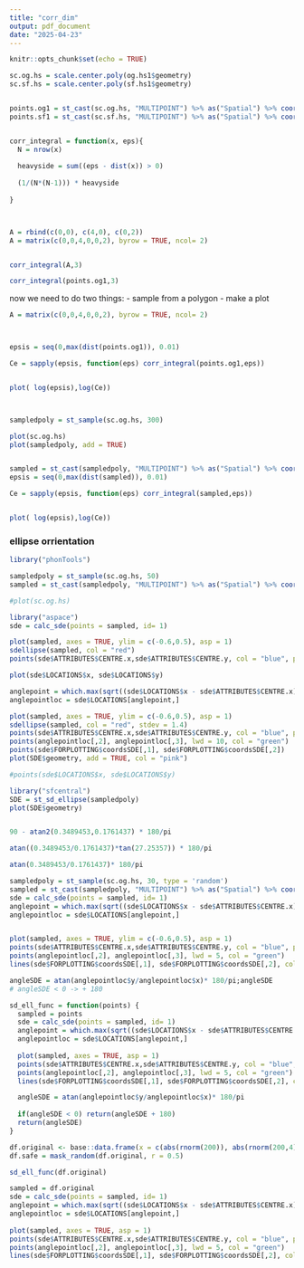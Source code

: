 ---
title: "corr_dim"
output: pdf_document
date: "2025-04-23"
---

```{r setup, include=FALSE}
knitr::opts_chunk$set(echo = TRUE)
```

```{r}
sc.og.hs = scale.center.poly(og.hs1$geometry)
sc.sf.hs = scale.center.poly(sf.hs1$geometry)


points.og1 = st_cast(sc.og.hs, "MULTIPOINT") %>% as("Spatial") %>% coordinates()
points.sf1 = st_cast(sc.sf.hs, "MULTIPOINT") %>% as("Spatial") %>% coordinates()


corr_integral = function(x, eps){
  N = nrow(x)
  
  heavyside = sum((eps - dist(x)) > 0)
  
  (1/(N*(N-1))) * heavyside
  
}



A = rbind(c(0,0), c(4,0), c(0,2))
A = matrix(c(0,0,4,0,0,2), byrow = TRUE, ncol= 2)


corr_integral(A,3)

corr_integral(points.og1,3)

```

now we need to do two things:
- sample from a polygon
- make a plot

```{r}
A = matrix(c(0,0,4,0,0,2), byrow = TRUE, ncol= 2)



epsis = seq(0,max(dist(points.og1)), 0.01)

Ce = sapply(epsis, function(eps) corr_integral(points.og1,eps))


plot( log(epsis),log(Ce))



sampledpoly = st_sample(sc.og.hs, 300)

plot(sc.og.hs)
plot(sampledpoly, add = TRUE)


sampled = st_cast(sampledpoly, "MULTIPOINT") %>% as("Spatial") %>% coordinates()
epsis = seq(0,max(dist(sampled)), 0.01)

Ce = sapply(epsis, function(eps) corr_integral(sampled,eps))


plot( log(epsis),log(Ce))
```



### ellipse orrientation

```{r}
library("phonTools")

sampledpoly = st_sample(sc.og.hs, 50)
sampled = st_cast(sampledpoly, "MULTIPOINT") %>% as("Spatial") %>% coordinates()

#plot(sc.og.hs)

library("aspace")
sde = calc_sde(points = sampled, id= 1)

plot(sampled, axes = TRUE, ylim = c(-0.6,0.5), asp = 1)
sdellipse(sampled, col = "red")
points(sde$ATTRIBUTES$CENTRE.x,sde$ATTRIBUTES$CENTRE.y, col = "blue", pch = 20, lwd = 5)

plot(sde$LOCATIONS$x, sde$LOCATIONS$y)

anglepoint = which.max(sqrt((sde$LOCATIONS$x - sde$ATTRIBUTES$CENTRE.x)^2 +  (sde$LOCATIONS$y - sde$ATTRIBUTES$CENTRE.y)^2))
anglepointloc = sde$LOCATIONS[anglepoint,]

plot(sampled, axes = TRUE, ylim = c(-0.6,0.5), asp = 1)
sdellipse(sampled, col = "red", stdev = 1.4)
points(sde$ATTRIBUTES$CENTRE.x,sde$ATTRIBUTES$CENTRE.y, col = "blue", pch = 20, lwd = 5)
points(anglepointloc[,2], anglepointloc[,3], lwd = 10, col = "green")
points(sde$FORPLOTTING$coordsSDE[,1], sde$FORPLOTTING$coordsSDE[,2])
plot(SDE$geometry, add = TRUE, col = "pink")

#points(sde$LOCATIONS$x, sde$LOCATIONS$y)

library("sfcentral")
SDE = st_sd_ellipse(sampledpoly)
plot(SDE$geometry)


90 - atan2(0.3489453,0.1761437) * 180/pi

atan((0.3489453/0.1761437)*tan(27.25357)) * 180/pi

atan(0.3489453/0.1761437)* 180/pi
```


```{r}
sampledpoly = st_sample(sc.og.hs, 30, type = 'random')
sampled = st_cast(sampledpoly, "MULTIPOINT") %>% as("Spatial") %>% coordinates()
sde = calc_sde(points = sampled, id= 1)
anglepoint = which.max(sqrt((sde$LOCATIONS$x - sde$ATTRIBUTES$CENTRE.x)^2 +  (sde$LOCATIONS$y - sde$ATTRIBUTES$CENTRE.y)^2))
anglepointloc = sde$LOCATIONS[anglepoint,]


plot(sampled, axes = TRUE, ylim = c(-0.6,0.5), asp = 1)
points(sde$ATTRIBUTES$CENTRE.x,sde$ATTRIBUTES$CENTRE.y, col = "blue", pch = 20, lwd = 5)
points(anglepointloc[,2], anglepointloc[,3], lwd = 5, col = "green")
lines(sde$FORPLOTTING$coordsSDE[,1], sde$FORPLOTTING$coordsSDE[,2], col = "red")

angleSDE = atan(anglepointloc$y/anglepointloc$x)* 180/pi;angleSDE
# angleSDE < 0 -> + 180
```


```{r}
sd_ell_func = function(points) {
  sampled = points
  sde = calc_sde(points = sampled, id= 1)
  anglepoint = which.max(sqrt((sde$LOCATIONS$x - sde$ATTRIBUTES$CENTRE.x)^2 +  (sde$LOCATIONS$y - sde$ATTRIBUTES$CENTRE.y)^2))
  anglepointloc = sde$LOCATIONS[anglepoint,]
  
  plot(sampled, axes = TRUE, asp = 1)
  points(sde$ATTRIBUTES$CENTRE.x,sde$ATTRIBUTES$CENTRE.y, col = "blue", pch = 20, lwd = 5)
  points(anglepointloc[,2], anglepointloc[,3], lwd = 5, col = "green")
  lines(sde$FORPLOTTING$coordsSDE[,1], sde$FORPLOTTING$coordsSDE[,2], col = "red")

  angleSDE = atan(anglepointloc$y/anglepointloc$x)* 180/pi
  
  if(angleSDE < 0) return(angleSDE + 180)
  return(angleSDE)
}

df.original <- base::data.frame(x = c(abs(rnorm(200)), abs(rnorm(200,4))), y = c(abs(rnorm(200)), abs(rnorm(200,4))))
df.safe = mask_random(df.original, r = 0.5)

sd_ell_func(df.original)


```


```{r}
sampled = df.original
sde = calc_sde(points = sampled, id= 1)
anglepoint = which.max(sqrt((sde$LOCATIONS$x - sde$ATTRIBUTES$CENTRE.x)^2 +  (sde$LOCATIONS$y - sde$ATTRIBUTES$CENTRE.y)^2))
anglepointloc = sde$LOCATIONS[anglepoint,]
  
plot(sampled, axes = TRUE, asp = 1)
points(sde$ATTRIBUTES$CENTRE.x,sde$ATTRIBUTES$CENTRE.y, col = "blue", pch = 20, lwd = 5)
points(anglepointloc[,2], anglepointloc[,3], lwd = 5, col = "green")
lines(sde$FORPLOTTING$coordsSDE[,1], sde$FORPLOTTING$coordsSDE[,2], col = "red")

```










































